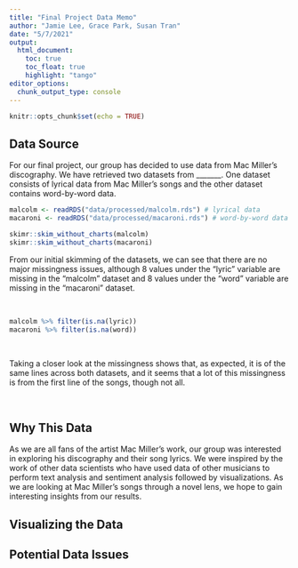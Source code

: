 ```yaml
---
title: "Final Project Data Memo"
author: "Jamie Lee, Grace Park, Susan Tran"
date: "5/7/2021"
output: 
  html_document:
    toc: true
    toc_float: true
    highlight: "tango"
editor_options: 
  chunk_output_type: console
---
```


```r
knitr::opts_chunk$set(echo = TRUE)
```

## Data Source

For our final project, our group has decided to use data from Mac Miller's discography. We have retrieved two datasets from \_\_\_\_\_\_\_. One dataset consists of lyrical data from Mac Miller's songs and the other dataset contains word-by-word data.

```r
malcolm <- readRDS("data/processed/malcolm.rds") # lyrical data
macaroni <- readRDS("data/processed/macaroni.rds") # word-by-word data

skimr::skim_without_charts(malcolm)
skimr::skim_without_charts(macaroni)
```

From our initial skimming of the datasets, we can see that there are no major missingness issues, although 8 values under the "lyric" variable are missing in the "malcolm" dataset and 8 values under the "word" variable are missing in the "macaroni" dataset.

<br>

```r
malcolm %>% filter(is.na(lyric))
macaroni %>% filter(is.na(word))
```

<br>

Taking a closer look at the missingness shows that, as expected, it is of the same lines across both datasets, and it seems that a lot of this missingness is from the first line of the songs, though not all.

<br>

## Why This Data

As we are all fans of the artist Mac Miller's work, our group was interested in exploring his discography and their song lyrics. We were inspired by the work of other data scientists who have used data of other musicians to perform text analysis and sentiment analysis followed by visualizations. As we are looking at Mac Miller's songs through a novel lens, we hope to gain interesting insights from our results.

## Visualizing the Data

## Potential Data Issues

